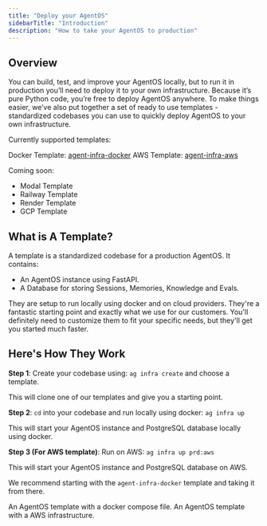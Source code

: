 ```yaml
---
title: "Deploy your AgentOS"
sidebarTitle: "Introduction"
description: "How to take your AgentOS to production"
---
```


## Overview

You can build, test, and improve your AgentOS locally, but to run it in production you’ll need to deploy it to your own infrastructure. Because it’s pure Python code, you’re free to deploy AgentOS anywhere. To make things easier, we’ve also put together a set of ready to use templates - standardized codebases you can use to quickly deploy AgentOS to your own infrastructure.

Currently supported templates:

Docker Template: [agent-infra-docker](https://github.com/agno-agi/agent-infra-docker)
AWS Template: [agent-infra-aws](https://github.com/agno-agi/agent-infra-aws)

Coming soon:

- Modal Template
- Railway Template
- Render Template
- GCP Template

## What is A Template?

A template is a standardized codebase for a production AgentOS. It contains:

- An AgentOS instance using FastAPI.
- A Database for storing Sessions, Memories, Knowledge and Evals.

They are setup to run locally using docker and on cloud providers. They're a fantastic starting point and exactly what we use for our customers. You'll definitely need to customize them to fit your specific needs, but they'll get you started much faster.

## Here's How They Work

**Step 1**: Create your codebase using: `ag infra create` and choose a template.

This will clone one of our templates and give you a starting point.

**Step 2**: `cd` into your codebase and run locally using docker: `ag infra up`

This will start your AgentOS instance and PostgreSQL database locally using docker.

**Step 3 (For AWS template)**: Run on AWS: `ag infra up prd:aws`

This will start your AgentOS instance and PostgreSQL database on AWS.

We recommend starting with the `agent-infra-docker` template and taking it from there.

<CardGroup cols={2}>
  <Card
    title="Agent Infra Docker "
    icon="server"
    href="/templates/agent-infra-docker/local"
  >
    An AgentOS template with a docker compose file.
  </Card>
  <Card
    title="Agent Infra AWS"
    icon="server"
    href="/templates/agent-infra-aws/local"
  >
    An AgentOS template with a AWS infrastructure.
  </Card>
</CardGroup>
